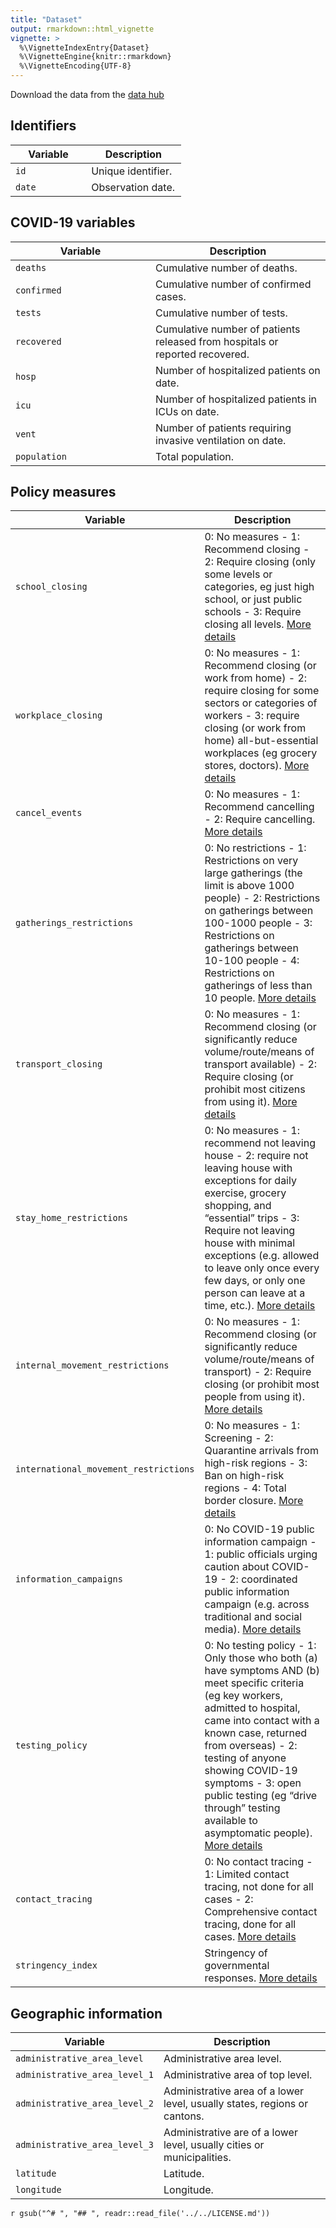 ```yaml
---
title: "Dataset"
output: rmarkdown::html_vignette
vignette: >
  %\VignetteIndexEntry{Dataset}
  %\VignetteEngine{knitr::rmarkdown}
  %\VignetteEncoding{UTF-8}
---
```


Download the data from the [data hub](/articles/data.html)

## Identifiers

| Variable                              | Description                                                  |
| ----------------------------------------------- | ----------------------------------------------------------- |
| `id`                                  | Unique identifier.                                         |
| `date`                                | Observation date.                                            |


## COVID-19 variables

| Variable                              | Description                                                  |
| ----------------------------------------------- | ----------------------------------------------------------- |
| `deaths`                              | Cumulative number of  deaths.                                |
| `confirmed`                           | Cumulative number of  confirmed cases.                       |
| `tests`                               | Cumulative number of  tests.                                 |
| `recovered`                           | Cumulative number of patients released from hospitals or reported recovered. |
| `hosp`                                | Number of hospitalized patients on date.                     |
| `icu`                                 | Number of hospitalized patients in ICUs on date.             |
| `vent`                                | Number of patients requiring invasive ventilation on date.   |
| `population`                                 | Total population.                                            |


## Policy measures

| Variable                              | Description                                                  |
| ----------------------------------------------- | ----------------------------------------------------------- |
| `school_closing`                      | 0: No measures - 1: Recommend closing - 2: Require closing (only some levels or categories, eg just high school, or just public schools - 3: Require closing all levels. [More details](https://www.bsg.ox.ac.uk/sites/default/files/2020-04/BSG-WP-2020-032-v5.0.pdf) |
| `workplace_closing`                   | 0: No measures - 1: Recommend closing (or work from home) - 2: require closing for some sectors or categories of workers - 3: require closing (or work from home) all-but-essential workplaces (eg grocery stores, doctors). [More details](https://www.bsg.ox.ac.uk/sites/default/files/2020-04/BSG-WP-2020-032-v5.0.pdf) |
| `cancel_events`                       | 0: No measures - 1: Recommend cancelling - 2: Require cancelling. [More details](https://www.bsg.ox.ac.uk/sites/default/files/2020-04/BSG-WP-2020-032-v5.0.pdf) |
| `gatherings_restrictions`             | 0: No restrictions - 1: Restrictions on very large gatherings (the limit is above 1000 people) - 2: Restrictions on gatherings between 100-1000 people - 3: Restrictions on gatherings between 10-100 people - 4: Restrictions on gatherings of less than 10 people. [More details](https://www.bsg.ox.ac.uk/sites/default/files/2020-04/BSG-WP-2020-032-v5.0.pdf) |
| `transport_closing`                   | 0: No measures - 1: Recommend closing (or significantly reduce volume/route/means of transport available) - 2: Require closing (or prohibit most citizens from using it). [More details](https://www.bsg.ox.ac.uk/sites/default/files/2020-04/BSG-WP-2020-032-v5.0.pdf) |
| `stay_home_restrictions`              | 0: No measures - 1: recommend not leaving house - 2: require not leaving house with exceptions for daily exercise, grocery shopping, and "essential" trips - 3: Require not leaving house with minimal exceptions (e.g. allowed to leave only once every few days, or only one person can leave at a time, etc.). [More details](https://www.bsg.ox.ac.uk/sites/default/files/2020-04/BSG-WP-2020-032-v5.0.pdf) |
| `internal_movement_restrictions`      | 0: No measures - 1: Recommend closing (or significantly reduce volume/route/means of transport) - 2: Require closing (or prohibit most people from using it). [More details](https://www.bsg.ox.ac.uk/sites/default/files/2020-04/BSG-WP-2020-032-v5.0.pdf) |
| `international_movement_restrictions` | 0: No measures - 1: Screening - 2: Quarantine arrivals from high-risk regions - 3: Ban on high-risk regions - 4: Total border closure. [More details](https://www.bsg.ox.ac.uk/sites/default/files/2020-04/BSG-WP-2020-032-v5.0.pdf) |
| `information_campaigns`               | 0: No COVID-19 public information campaign - 1: public officials urging caution about COVID-19 - 2: coordinated public information campaign (e.g. across traditional and social media). [More details](https://www.bsg.ox.ac.uk/sites/default/files/2020-04/BSG-WP-2020-032-v5.0.pdf) |
| `testing_policy`                      | 0: No testing policy - 1: Only those who both (a) have symptoms AND (b) meet specific criteria (eg key workers, admitted to hospital, came into contact with a known case, returned from overseas) - 2: testing of anyone showing COVID-19 symptoms - 3: open public testing (eg  "drive through" testing available to asymptomatic people). [More details](https://www.bsg.ox.ac.uk/sites/default/files/2020-04/BSG-WP-2020-032-v5.0.pdf) |
| `contact_tracing`                     | 0: No contact tracing - 1: Limited contact tracing, not done for all cases - 2: Comprehensive contact tracing, done for all cases. [More details](https://www.bsg.ox.ac.uk/sites/default/files/2020-04/BSG-WP-2020-032-v5.0.pdf) |
| `stringency_index`                    | Stringency of governmental responses. [More details](https://www.bsg.ox.ac.uk/sites/default/files/2020-04/BSG-WP-2020-032-v5.0.pdf) |


## Geographic information

| Variable                              | Description                                                  |
| ----------------------------------------------- | ----------------------------------------------------------- |
| `administrative_area_level`                             | Administrative area level.                            |
| `administrative_area_level_1`                             | Administrative area of top level.                            |
| `administrative_area_level_2`                               | Administrative area of a lower level, usually states, regions or cantons. |
| `administrative_area_level_3`                                | Administrative are of a lower level, usually cities or municipalities. |
| `latitude`                                 | Latitude.                                                    |
| `longitude`                                 | Longitude.                                                   |

`r gsub("^# ", "## ", readr::read_file('../../LICENSE.md'))`
